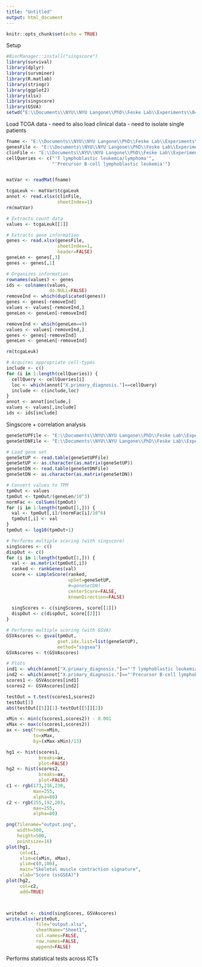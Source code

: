 ---
title: "Untitled"
output: html_document
---

```{r setup, include=FALSE}
knitr::opts_chunk$set(echo = TRUE)
```

Setup
```{r}
#BiocManager::install("singscore")
library(survival)
library(dplyr)
library(survminer)
library(R.matlab)
library(stringr)
library(ggplot2)
library(xlsx)
library(singscore)
library(GSVA)
setwd("E:\\Documents\\NYU\\NYU Langone\\PhD\\Feske Lab\\Experiments\\04.10.19_CancerDatabases&Analysis\\R")

```

Load TCGA data
- need to also load clinical data
- need to isolate single patients
```{r}

fname <- "E:\\Documents\\NYU\\NYU Langone\\PhD\\Feske Lab\\Experiments\\04.10.19_CancerDatabases&Analysis\\R\\Data\\20200430_workspace_tcgaLeuk.mat"
genesFile <- "E:\\Documents\\NYU\\NYU Langone\\PhD\\Feske Lab\\Experiments\\04.10.19_CancerDatabases&Analysis\\R\\Data\\tcgaGenes.xlsx"
clinFile <- "E:\\Documents\\NYU\\NYU Langone\\PhD\\Feske Lab\\Experiments\\04.10.19_CancerDatabases&Analysis\\R\\Data\\tcgaClinical.xlsx"
cellQueries <- c("'T lymphoblastic leukemia/lymphoma'",
                 "'Precursor B-cell lymphoblastic leukemia'")


matVar <- readMat(fname)

tcgaLeuk <- matVar$tcgaLeuk
annot <- read.xlsx(clinFile,
                   sheetIndex=1)
rm(matVar)

# Extracts count data
values <- tcgaLeuk[[1]]

# Extracts gene information
genes <- read.xlsx(genesFile,
                   sheetIndex=1,
                   header=FALSE)
geneLen <- genes[,3]
genes <- genes[,1]

# Organizes information
rownames(values) <- genes
ids <- colnames(values,
                do.NULL=FALSE)
removeInd <- which(duplicated(genes))
genes <- genes[-removeInd]
values <- values[-removeInd,]
geneLen <- geneLen[-removeInd]

removeInd <- which(geneLen==0)
values <- values[-removeInd,]
genes <- genes[-removeInd]
geneLen <- geneLen[-removeInd]

rm(tcgaLeuk)

# Acquires appropriate cell-types
include <- c()
for (i in 1:length(cellQueries)) {
  cellQuery <- cellQueries[i]
  loc <- which(annot["X.primary_diagnosis."]==cellQuery)
  include <- c(include,loc)
}
annot <- annot[include,]
values <- values[,include]
ids <- ids[include]


```

Singscore + correlation analysis
```{r}

geneSetUPFile <- "E:\\Documents\\NYU\\NYU Langone\\PhD\\Feske Lab\\Experiments\\04.10.19_CancerDatabases&Analysis\\Data\\20200430_GeneSets\\MSigDB_SkeletalMuscleContraction.txt"
geneSetDNFile <- "E:\\Documents\\NYU\\NYU Langone\\PhD\\Feske Lab\\Experiments\\04.10.19_CancerDatabases&Analysis\\Data\\20200430_GeneSets\\MSigDB_NOTCH1targets_DN.txt"

# Load gene set
geneSetUP <- read.table(geneSetUPFile)
geneSetUP <- as.character(as.matrix(geneSetUP))
geneSetDN <- read.table(geneSetDNFile)
geneSetDN <- as.character(as.matrix(geneSetDN))

# Convert values to TPM
tpmOut <- values
tpmOut <- tpmOut/(geneLen/10^3)
normFac <- colSums(tpmOut)
for (i in 1:length(tpmOut[1,])) {
  val <- tpmOut[,i]/(normFac[i]/10^6)
  tpmOut[,i] <- val
}
tpmOut <- log10(tpmOut+1)

# Performs multiple scoring (with singscore)
singScores <- c()
dispOut <- c()
for (i in 1:length(tpmOut[1,])) {
  val <- as.matrix(tpmOut[,i])
  ranked <- rankGenes(val)
  score <- simpleScore(ranked,
                       upSet=geneSetUP,
                       #=geneSetDN)
                       centerScore=FALSE,
                       knownDirection=FALSE)
                       
  singScores <- c(singScores, score[[1]])
  dispOut <- c(dispOut, score[[2]])
}

# Performs multiple scoring (with GSVA)
GSVAscores <- gsva(tpmOut,
                   gset.idx.list=list(geneSetUP),
                   method="ssgsea")
GSVAscores <- t(GSVAscores)

# Plots
ind1 <- which(annot["X.primary_diagnosis."]=="'T lymphoblastic leukemia/lymphoma'")
ind2 <- which(annot["X.primary_diagnosis."]=="'Precursor B-cell lymphoblastic leukemia'")
scores1 <- GSVAscores[ind1]
scores2 <- GSVAscores[ind2]

testOut = t.test(scores1,scores2)
testOut[3]
abs(testOut[[5]][1]-testOut[[5]][2])

xMin <- min(c(scores1,scores2)) - 0.001
xMax <- max(c(scores1,scores2))
ax <- seq(from=xMin,
          to=xMax,
          by=(xMax-xMin)/13)

hg1 <- hist(scores1,
            breaks=ax,
            plot=FALSE)
hg2 <- hist(scores2,
            breaks=ax,
            plot=FALSE)
c1 <- rgb(173,216,230,
          max=255,
          alpha=80)
c2 <- rgb(255,192,203,
          max=255,
          alpha=80)

png(filename="output.png",
    width=500,
    height=500,
    pointsize=16)
plot(hg1,
     col=c1,
     xlim=c(xMin, xMax),
     ylim=c(0,100),
     main="Skeletal muscle contraction signature",
     xlab="Score (ssGSEA)")
plot(hg2,
     col=c2,
     add=TRUE)



writeOut <- cbind(singScores, GSVAscores)
write.xlsx(writeOut,
           file="output.xlsx",
           sheetName="Sheet1",
           col.names=FALSE,
           row.names=FALSE,
           append=FALSE)

```

Performs statistical tests across ICTs
```{r}





```



